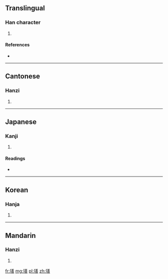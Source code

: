 ==Translingual==

===Han character===
{{Han char|rn=32|rad=土|as=12|sn=15|four=4816<sub>1</sub>|canj=土廿土口 (GTGR), 土廿廿口 (GTTR)}}

# {{defn|Han|sort=土12}}

====References====
* {{Han ref|kx=0238.320|dkj=05461|dj=0477.170|hdz=10489.050|uh=58A1|ud=22689|bh=E552|bd=58706}}

----

==Cantonese==

===Hanzi===
{{yue-hanzi|jyut=|y=sin6}}

# {{defn|lang=yue|sort=土12}}

----

==Japanese==

===Kanji===
{{ja-kanji|grade=|rs=土12}}

# {{defn|lang=ja|sort=土12}}

====Readings====
* {{ja-readings|on=[[せん]] (sen), [[ぜん]] (zen)|kun=[[しろつち]] (shirotsuchi)}}

----

==Korean==

===Hanja===
{{ko-hanja|hangeul=선|rv=seon|mr=sŏn}}

# {{defn|lang=ko|sort=土12}}

----

==Mandarin==

===Hanzi===
{{cmn-hanzi|pin=[[shàn]] ([[shan4]])|wg=shan<sup>4</sup>}}

# {{defn|lang=cmn|sort=土12}}

[[fr:墡]]
[[mg:墡]]
[[pl:墡]]
[[zh:墡]]